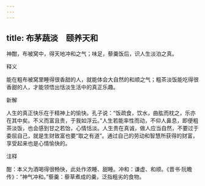 ```yaml
---
---
---
```

title: 布茅蔬淡　颐养天和
---



神酣，布被窝中，得天地冲和之气；味足，藜羹饭后，识人生淡泊之真。

释义

能在粗布被窝里睡得很香甜的人，就能体会大自然的和顺之气；粗茶淡饭能吃得很香甜的人，才能领悟出恬淡生活中的真正乐趣。

新解

人生的真正快乐在于精神上的愉快。孔子说：“饭疏食，饮水，曲肱而枕之，乐亦在其中矣。不义而富且贵，于我如浮云。”人生若能率性而动，不仰人鼻息，即便粗茶淡饭，也会感到甘之若饴，心情恬淡。人生贵在真诚，做人应当自然，不要过于委屈自己，就是生财致富也要“取之有道”。通过自己的劳动和智慧所获得的财富，享受起来也是心情愉快的。

注释

酣：本义为酒喝得很畅快，此处作浓睡、甜睡。冲和：谦虚、和顺。《晋书·阮瞻传》：“神气冲和。”藜羹：藜草煮成的羹，泛指粗劣的食物。